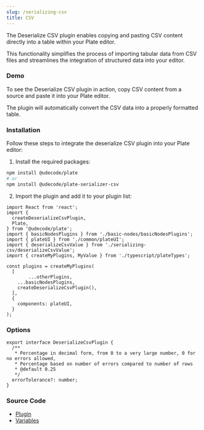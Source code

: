 ```yaml
---
slug: /serializing-csv
title: CSV
---
```



The Deserialize CSV plugin enables copying and pasting CSV content directly into a table within your Plate editor.

This functionality simplifies the process of importing tabular data from CSV files and streamlines the integration of structured data into your editor.


### Demo

To see the Deserialize CSV plugin in action, copy CSV content from a source and paste it into your Plate editor.

The plugin will automatically convert the CSV data into a properly formatted table.






<SerializingCsvSandpack />

### Installation

Follow these steps to integrate the deserialize CSV plugin into your Plate editor:


1. Install the required packages:

```bash npm2yarn
npm install @udecode/plate
# or
npm install @udecode/plate-serializer-csv
```
2. Import the plugin and add it to your plugin list:

```
import React from 'react';
import {
  createDeserializeCsvPlugin,
  Plate,
} from '@udecode/plate';
import { basicNodesPlugins } from './basic-nodes/basicNodesPlugins';
import { plateUI } from './common/plateUI';
import { deserializeCsvValue } from './serializing-csv/deserializeCsvValue';
import { createMyPlugins, MyValue } from './typescript/plateTypes';

const plugins = createMyPlugins(
  [
		...otherPlugins,
    ...basicNodesPlugins,
    createDeserializeCsvPlugin(),
  ],
  {
    components: plateUI,
  }
);

```

### Options

```tsx
export interface DeserializeCsvPlugin {
  /**
   * Percentage in decimal form, from 0 to a very large number, 0 for no errors allowed,
   * Percentage based on number of errors compared to number of rows
   * @default 0.25
   */
  errorTolerance?: number;
}
```

### Source Code

- [Plugin](https://github.com/udecode/plate/blob/main/packages/serializers/csv/src/deserializer/createDeserializeCsvPlugin.ts)
- [Variables](https://github.com/udecode/plate/blob/main/examples/src)
